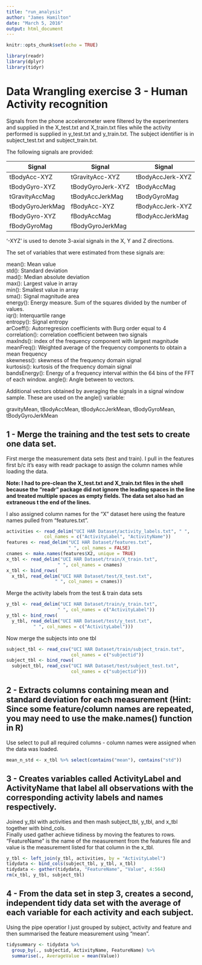 ```yaml
---
title: "run_analysis"
author: "James Hamilton"
date: "March 5, 2016"
output: html_document
---
```


```r
knitr::opts_chunk$set(echo = TRUE)
```

```r
library(readr)
library(dplyr)
library(tidyr)
```

# Data Wrangling exercise 3 - Human Activity recognition
Signals from the phone accelerometer were filtered by the experimenters and supplied in the X_test.txt and X_train.txt files while the activity performed is supplied in y_test.txt and y_train.txt. The subject identifier is in subject_test.txt and subject_train.txt.   

The following signals are provided:

Signal          | Signal            | Signal   
----------------|-------------------|-------------------
tBodyAcc-XYZ    | tGravityAcc-XYZ   | tBodyAccJerk-XYZ   
tBodyGyro-XYZ   | tBodyGyroJerk-XYZ | tBodyAccMag   
tGravityAccMag  | tBodyAccJerkMag   | tBodyGyroMag   
tBodyGyroJerkMag| fBodyAcc-XYZ      | fBodyAccJerk-XYZ   
fBodyGyro-XYZ   | fBodyAccMag       | fBodyAccJerkMag   
fBodyGyroMag    | fBodyGyroJerkMag   


'-XYZ' is used to denote 3-axial signals in the X, Y and Z directions.

The set of variables that were estimated from these signals are:   

mean(): Mean value   
std(): Standard deviation   
mad(): Median absolute deviation   
max(): Largest value in array   
min(): Smallest value in array   
sma(): Signal magnitude area   
energy(): Energy measure. Sum of the squares divided by the number of values.   
iqr(): Interquartile range   
entropy(): Signal entropy   
arCoeff(): Autorregresion coefficients with Burg order equal to 4   
correlation(): correlation coefficient between two signals   
maxInds(): index of the frequency component with largest magnitude   
meanFreq(): Weighted average of the frequency components to obtain a mean frequency   
skewness(): skewness of the frequency domain signal   
kurtosis(): kurtosis of the frequency domain signal   
bandsEnergy(): Energy of a frequency interval within the 64 bins of the FFT of each    window.
angle(): Angle between to vectors.   

Additional vectors obtained by averaging the signals in a signal window sample. These are used on the angle() variable:  

gravityMean, tBodyAccMean, tBodyAccJerkMean, tBodyGyroMean, tBodyGyroJerkMean

## 1 - Merge the training and the test sets to create one data set.

First merge the measurement data sets (test and train). I pull in the features first b/c it's easy with readr package to assign the column names while loading the data.

**Note: I had to pre-clean the X_test.txt and X_train.txt files in the shell because the "readr" package did not ignore the leading spaces in the line and treated multiple spaces as empty fields. The data set also had an extraneous \r at the end of the lines.**

I also assigned column names for the "X" dataset here using the feature names pulled from "features.txt".
```r
activities <- read_delim("UCI HAR Dataset/activity_labels.txt", " ",
              col_names = c("ActivityLabel", "ActivityName"))
features <- read_delim("UCI HAR Dataset/features.txt",
                       " ", col_names = FALSE)
cnames <- make.names(features$X2, unique = TRUE)
x_tbl <- read_delim("UCI HAR Dataset/train/X_train.txt", 
                   " ", col_names = cnames)
x_tbl <- bind_rows(
  x_tbl, read_delim("UCI HAR Dataset/test/X_test.txt",
                  " ", col_names = cnames))
```

Merge the activity labels from the test & train data sets
```r
y_tbl <- read_delim("UCI HAR Dataset/train/y_train.txt",
                   " ", col_names = c("ActivityLabel"))
y_tbl <- bind_rows(
  y_tbl, read_delim("UCI HAR Dataset/test/y_test.txt",
          " ", col_names = c("ActivityLabel")))
```

Now merge the subjects into one tbl
```r
subject_tbl <- read_csv("UCI HAR Dataset/train/subject_train.txt",
                        col_names = c("subjectid"))
subject_tbl <- bind_rows(
  subject_tbl, read_csv("UCI HAR Dataset/test/subject_test.txt",
                        col_names = c("subjectid")))
```

## 2 - Extracts columns containing mean and standard deviation for each measurement (Hint: Since some feature/column names are repeated, you may need to use the make.names() function in R)

Use select to pull all required columns - column names were assigned when the data was loaded.
```r
mean_n_std <- x_tbl %>% select(contains("mean"), contains("std"))
```

## 3 - Creates variables called ActivityLabel and ActivityName that label all observations with the corresponding activity labels and names respectively.
Joined y_tbl with activities and then mash subject_tbl, y_tbl, and x_tbl together with bind_cols.   
Finally used gather achieve tidiness by moving the features to rows. "FeatureName" is the name of the measurement from the features file and value is the measurement listed for that column in the x_tbl.
```r
y_tbl <- left_join(y_tbl, activities, by = "ActivityLabel")
tidydata <- bind_cols(subject_tbl, y_tbl, x_tbl)
tidydata <- gather(tidydata, "FeatureName", "Value", 4:564)
rm(x_tbl, y_tbl, subject_tbl)
```

## 4 - From the data set in step 3, creates a second, independent tidy data set with the average of each variable for each activity and each subject.

Using the pipe operatior I just grouped by subject, activity and feature and then summarised the feature measurement using "mean".
```r
tidysummary <- tidydata %>%
  group_by(., subjectid, ActivityName, FeatureName) %>%
  summarise(., AverageValue = mean(Value))
```
